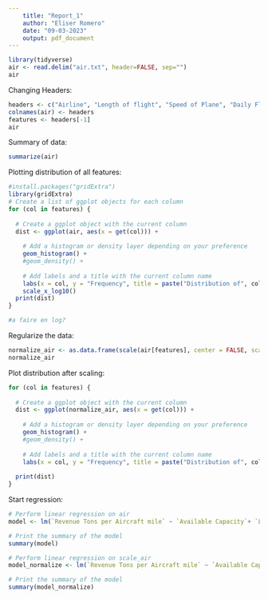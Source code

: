 ```yaml
---
    title: "Report_1"
    author: "Eliser Romero"
    date: "09-03-2023"
    output: pdf_document 
---
```


```r
library(tidyverse)
air <- read.delim("air.txt", header=FALSE, sep="")
air
```

Changing Headers:

```r
headers <- c("Airline", "Length of flight", "Speed of Plane", "Daily Flight Time per plane", "Population served", "Total Operating Cost", "Revenue Tons per Aircraft mile", "Ton-Mile load factor", "Available Capacity", "Total Assets", "Investments and Special Funds", "Adjusted Assets")
colnames(air) <- headers
features <- headers[-1]
air

```

Summary of data:

```r
summarize(air)
```

Plotting distribution of all features:

```r
#install.packages("gridExtra")
library(gridExtra)
# Create a list of ggplot objects for each column
for (col in features) {
  
  # Create a ggplot object with the current column
  dist <- ggplot(air, aes(x = get(col))) +
    
    # Add a histogram or density layer depending on your preference
    geom_histogram() +
    #geom_density() +
    
    # Add labels and a title with the current column name
    labs(x = col, y = "Frequency", title = paste("Distribution of", col, "in air"))
    scale_x_log10()
  print(dist)
}

#a faire en log?
```

Regularize the data:

```r
normalize_air <- as.data.frame(scale(air[features], center = FALSE, scale = apply(air[features], 2, max) - apply(air[features], 2, min)))
normalize_air
```

Plot distribution after scaling:

```r
for (col in features) {
  
  # Create a ggplot object with the current column
  dist <- ggplot(normalize_air, aes(x = get(col))) +
    
    # Add a histogram or density layer depending on your preference
    geom_histogram() +
    #geom_density() +
    
    # Add labels and a title with the current column name
    labs(x = col, y = "Frequency", title = paste("Distribution of", col, "in air"))
    
  print(dist)
}
```

Start regression:

```r
# Perform linear regression on air
model <- lm(`Revenue Tons per Aircraft mile` ~ `Available Capacity`+ `Length of flight` + `Ton-Mile load factor` +`Daily Flight Time per plane` +`Population served` + `Speed of Plane` + `Total Assets` , data = air)

# Print the summary of the model
summary(model)

```

```r
# Perform linear regression on scale_air
model_normalize <- lm(`Revenue Tons per Aircraft mile` ~ `Available Capacity`+ `Length of flight` + `Ton-Mile load factor` +`Daily Flight Time per plane` +`Population served` + `Speed of Plane` + `Total Assets` , data = normalize_air)

# Print the summary of the model
summary(model_normalize)
```
